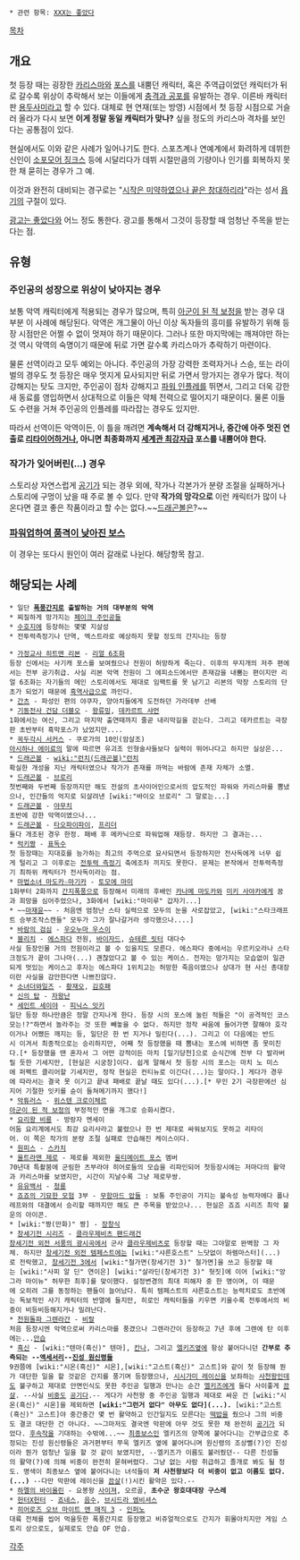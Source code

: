  * 관련 항목: [[XXX는 좋았다]]

[[목차]]
== 개요 ==
첫 등장 때는 굉장한 [[카리스마]]와 [[포스]]를 내뿜던 캐릭터, 혹은 주역급이었던 캐릭터가 뒤로 갈수록 위상이 추락해서 보는 이들에게 [[충격과 공포]]를 유발하는 경우. 이른바 캐릭터판 [[용두사미]]라고 할 수 있다. 대체로 현 연재(또는 방영) 시점에서 첫 등장 시점으로 거슬러 올라가 다시 보면 '''이게 정말 동일 캐릭터가 맞나?''' 싶을 정도의 카리스마 격차를 보인다는 공통점이 있다.

현실에서도 이와 같은 사례가 일어나기도 한다. 스포츠계나 연예계에서 화려하게 데뷔한 신인이 [[소포모어 징크스]] 등에 시달리다가 데뷔 시절만큼의 기량이나 인기를 회복하지 못한 채 묻히는 경우가 그 예.

이것과 완전히 대비되는 경구로는 "[[시작은 미약하였으나 끝은 창대하리라]]"라는 성서 [[욥기]]의 구절이 있다.

[[광고는 좋았다]]와 어느 정도 통한다. 광고를 통해서 그것이 등장할 때 엄청난 주목을 받는다는 점.

== 유형 ==
=== 주인공의 성장으로 위상이 낮아지는 경우 ===
보통 악역 캐릭터에게 적용되는 경우가 많으며, 특히 [[아군이 된 적 보정]]을 받는 경우 대부분 이 사례에 해당된다. 악역은 개그물이 아닌 이상 독자들의 흥미를 유발하기 위해 등장 시점만은 어쩔 수 없이 멋져야 하기 때문이다. 그러나 또한 마지막에는 깨져야만 하는 것 역시 악역의 숙명이기 때문에 뒤로 가면 갈수록 카리스마가 추락하기 마련이다.

물론 선역이라고 모두 예외는 아니다. 주인공의 가장 강력한 조력자거나 스승, 또는 라이벌의 경우도 첫 등장은 매우 멋지게 묘사되지만 뒤로 가면서 망가지는 경우가 많다. 적이 강해지는 탓도 크지만, 주인공이 점차 강해지고 [[파워 인플레]]를 뛰면서, 그리고 더욱 강한 새 동료를 영입하면서 상대적으로 이들은 약체 전력으로 떨어지기 때문이다. 물론 이들도 수련을 거쳐 주인공의 인플레를 따라잡는 경우도 있지만.

따라서 선역이든 악역이든, 이 틀을 깨려면 '''계속해서 더 강해지거나, 중간에 아주 멋진 연출로 [[리타이어]]하거나, 아니면 최종화까지 [[세계관 최강자]]급 포스를 내뿜어야 한다.'''

=== 작가가 잊어버린(...) 경우 ===
스토리상 자연스럽게 [[공기]]가 되는 경우 외에, 작가나 각본가가 분량 조절을 실패하거나 스토리에 구멍이 났을 때 주로 볼 수 있다. 만약 '''작가의 망각으로''' 이런 캐릭터가 많이 나온다면 결코 좋은 작품이라고 할 수는 없다.~~[[드래곤볼]]은?~~
=== '''[[파워업하여 품격이 낮아진 보스]]''' ===
이 경우는 또다시 원인이 여러 갈래로 나뉜다. 해당항목 참고.
== 해당되는 사례 ==
 * 일단 '''[[폭풍간지]]로 출발하는 거의 대부분의 악역'''
 * 찌질하게 망가지는 [[페이크 주인공]]들
 * [[수호지]]에 등장하는 몇몇 지살성
 * 전투력측정기나 단역, 엑스트라로 예상하지 못할 정도의 간지나는 등장

 * [[가정교사 히트맨 리본]] - [[리얼 6조화]]
 등장 신에서는 사기캐 포스를 보여줬으나 전원이 허망하게 죽는다. 이후의 무지개의 저주 편에서는 전부 공기취급. 사실 리본 악역 전원이 그 에피소드에서만 존재감을 내뿜는 편이지만 리얼 6조화는 자기들의 메인 스토리에서도 제대로 임팩트를 못 남기고 리본의 막장 스토리의 단초가 되었기 때문에 [[흑역사]]급으로 까인다.
 * [[간츠]] - 파성인 편의 야쿠자, 양아치들에게 도전하던 가라데부 선배
 * [[기동전사 건담 더블오]] - [[왕류밍]], [[데카르트 샤먼]]
 1화에서는 여신, 그리고 마지막 출연때까지 줄곧 내리막길을 걷는다. 그리고 데카르트는 극장판 초반부터 흑막포스가 났었지만....
 * [[꼭두각시 서커스]] - 쿠로가의 10인(암살조)
 [[아시하나 에이료]]의 말에 따르면 유괴조 인형술사들보다 실력이 뛰어나다고 하지만 실상은...
 * [[드래곤볼]] - [[wiki:"런치(드래곤볼)"런치]]
 확실한 개성을 지닌 캐릭터였으나 작가가 존재를 까먹는 바람에 존재 자체가 소멸.
 * [[드래곤볼]] - [[브로리]]
 첫번째와 두번째 등장까지만 해도 전설의 초사이어인으로서의 압도적인 파워와 카리스마를 뽐냈으나, 인간들의 억지로 되살려낸 [wiki:"바이오 브로리" 그 말로는...]
 * [[드래곤볼]] - [[야무치]]
 초반에 강한 악역이였으나...
 * [[드래곤볼]] - [[타오파이파이]], [[프리더]]
 둘다 개조된 경우 한정. 패배 후 메카닉으로 파워업해 재등장. 하지만 그 결과는...
 * [[럭키짱]] - [[표독수]]
 첫 등장때는 지대호를 능가하는 최고의 주먹으로 묘사되면서 등장하지만 전사독에게 너무 쉽게 털리고 그 이후로는 [[전투력 측정기]] 축에조차 끼지도 못한다. 문제는 본작에서 전투력측정기 최하위 캐릭터가 전사독이라는 점.
 * [[마법소녀 마도카☆마기카]] - [[토모에 마미]]
 1화부터 2화까지 [[간지폭풍]]으로 등장해서 미래의 후배인 [[카나메 마도카]]와 [[미키 사야카]]에게 꿈과 희망을 심어주었으나, 3화에서 [wiki:"마미루" 갑자기...]
 * ~~[[마재윤]]~~ - 처음엔 엄청난 스타 실력으로 모두의 눈을 사로잡았고, [wiki:"스타크래프트 승부조작스캔들" 모두가 그가 잘나갈거라 생각했으나....]
 * [[바람의 검심]] - [[우오누마 우스이]]
 * [[블리치]] - [[에스파다]] 전원, [[바이자드]], [[슈테른 릿터]] 대다수
 사실 등장인물 거의 전원이라고 볼 수 있을지도 모른다. 에스파다 중에서는 우르키오라나 스타크정도가 끝이 그나마(...) 괜찮았다고 볼 수 있는 케이스. 전자는 망가지는 모습없이 일관되게 멋있는 케이스고 후자는 에스파다 1위치고는 허망한 죽음이였으나 상대가 현 사신 총대장이란 사실을 감안한다면 나쁘진않다.
 * [[소녀더와일즈]] - [[황재오]], [[김호패]]
 * [[신의 탑]] - [[자왕난]]
 * [[세인트 세이야]] - [[피닉스 잇키]]
 일단 등장 하나만큼은 정말 간지나게 한다. 등장 시의 포스에 눌린 적들은 "이 공격적인 코스모는!?"하면서 놀라주는 것 또한 빼놓을 수 없다. 하지만 정작 싸움에 들어가면 잘해야 호각이거나 어쨌든 깨지는 등, 일단은 한 번 지거나 밀린다(...). 그리고 이 다음에는 반드시 이겨서 최종적으로는 승리하지만, 어째 첫 등장했을 때 뽐내는 포스에 비하면 좀 못미친다.[* 등장했을 땐 혼자서 그 어떤 강적이든 마치 [일기당천]으로 순식간에 전부 다 발라버릴 듯한 기세지만, [현실은 시궁창]이다. 쉽게 말해서 첫 등장 시의 포스는 마치 노 미스에 퍼펙트 클리어할 기세지만, 정작 현실은 컨티뉴로 이긴다(...)는 말이다.] 게다가 경우에 따라서는 결국 못 이기고 끝내 패배로 끝날 때도 있다(...).[* 무인 2기 극장판에선 심지어 기절한 잇키를 슌이 들쳐메기까지 했다!] 
 * [[악튜러스]] - [[위스텐 크로이체르]]
 [[아군이 된 적 보정]]의 부정적인 면을 개그로 승화시켰다.
 * [[요리왕 비룡]] - 방랑자 엔세이
 어둠 요리계에서도 최강 요리사라고 불렸으나 한 번 제대로 싸워보지도 못하고 리타이어. 이 쪽은 작가의 분량 조절 실패로 안습해진 케이스이다.
 * [[원피스]] - [[스카치]]
 * [[울트라맨 제로]] - 제로를 제외한 [[울티메이트 포스]] 멤버
 70년대 특촬붐에 군림한 츠부라야 히어로들의 모습을 리파인되어 첫등장시에는 저마다의 활약과 카리스마를 보였지만, 시간이 지날수록 그냥 제로무쌍.
 * [[유유백서]] - [[청룡]]
 * [[죠죠의 기묘한 모험]] 3부 - [[무함마드 압둘]] : 보통 주인공이 가지는 불속성 능력자에다 폴나레프와의 대결에서 승리할 때까지만 해도 큰 주목을 받았으나... 현실은 죠죠 시리즈 최악 불운의 아이콘.
 * [wiki:"짱(만화)" 짱] - [[장창식]]
 * [[창세기전 시리즈]] - [[클라우제비츠 팬드래건]]
 [[창세기전 외전 서풍의 광시곡]]에서 군사 [[클라우제비츠]]로 등장할 때는 그야말로 완벽함 그 자체. 하지만 [[창세기전 외전 템페스트]]에는 [wiki:"샤른호스트" 느닷없이 하렘마스터](...)로 전락했고, [[창세기전 3]]에서 [wiki:"철가면(창세기전 3)" 철가면]을 쓰고 등장할 때는 [wiki:"사피 알 딘" 연이은] [wiki:"살라딘(창세기전 3)" 헛짓]에 이어 [wiki:"앙그라 마이뉴" 허무한 최후]를 맞이했다. 설정변경의 최대 피해자 중 한 명이며, 이 때문에 오히려 그를 동정하는 팬들이 늘어났다. 특히 템페스트의 샤른호스트는 능력치로도 초반에는 독보적인 사기 캐릭터의 반열에 들지만, 히로인 캐릭터들을 키우면 키울수록 전투에서의 비중이 비등비등해지거나 밀려난다.
 * [[천원돌파 그렌라간]] - [[비랄]]
 처음 등장시엔 악역으로써 카리스마를 풍겼으나 그렌라간이 등장하고 7년 후에 그렌에 탄 이후에는...[[안습]]
 * [[흑신]] - [wiki:"텐마(흑신)" 텐마], [[칸나]], 그리고 [[엘키즈]]옆에 항상 붙어다니던 '''간부로 추측되는 --[[액세서리]]--[[진성 원신령]]들'''
 9권쯤에 [wiki:"시온(흑신)" 시온],[wiki:"고스트(흑신)" 고스트]와 같이 첫 등장해 뭔가 대단한 일을 할 것같은 간지를 풍기며 등장했으나, [[시시가미 레이신]]을 보좌하는 [[사천왕]]인데도 불구하고 제대로 안면인식도 못한 주인공 일행과 만나는 순간 [[엘키즈]]에게 둘다 사이좋게 [[끔살]]. --사실 [[비중]]도 [[공기]]다.-- 게다가 사천왕 중 주인공 일행과 제대로 싸운 건 [wiki:"시온(흑신)" 시온]을 제외하면 '''[wiki:"그런거 없다" 아무도 없다](...).''' [wiki:"고스트(흑신)" 고스트]야 중간중간 몇 번 활약하고 인간일지도 모른다는 [[떡밥]]을 줬으나 그의 비중도 결코 대단한 건 아니다. ~~그마저도 결국엔 막판에 아무 것도 못한 채 완전히 [[공기]]가 되었다. [[후속작]]을 기대하는 수밖에...~~ [[최종보스]]인 엘키즈의 양쪽에 붙어다니는 간부급으로 추정되는 진성 원신령들은 과거편부터 쭈욱 엘키즈 옆에 붙어다니며 원신령의 조상뻘(?)인 진성이라 뭔가 엄청난 일을 할 것 같이 보였지만, --엘키즈가 이름도 불러줬던-- 다른 진성들의 활약(?)에 의해 비중이 완전히 묻혀버렸다. 그냥 없는 사람 취급하고 졸개로 봐도 될 정도. 명색이 최종보스 옆에 붙어다니는 녀석들이 '''저 사천왕보다 더 비중이 없고 이름도 없다.(...)''' --다만 막판에 레이신을 [[끔살]](!)시킨 활약은 있다.--
 * [[하멜의 바이올린]] - 요봉왕 [[사이져]], 오르골, '''초수군 왕호대대장 구스레'''
 * [[헌터X헌터]] - [[죠네스]], [[음수]], [[브시드라 엠비셔스]]
 * [[히어로즈 오브 마이트 앤 매직 3]] - [[인퍼노]]
 대륙 전체를 씹어 먹을듯한 폭풍간지로 등장했고 비쥬얼적으로도 간지가 휘몰아치지만 게임 스토리 상으로도, 실제로도 안습 OF 안습.

[[각주]]
